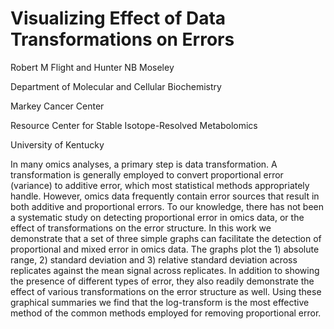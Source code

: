# Visualizing Effect of Data Transformations on Errors

Robert M Flight and Hunter NB Moseley

Department of Molecular and Cellular Biochemistry

Markey Cancer Center

Resource Center for Stable Isotope-Resolved Metabolomics

University of Kentucky

In many omics analyses, a primary step is data transformation. A transformation 
is generally employed to convert proportional error (variance) to additive 
error, which most statistical methods appropriately handle. However, omics data 
frequently contain error sources that result in both additive and proportional 
errors. To our knowledge, there has not been a systematic study on detecting 
proportional error in omics data, or the effect of transformations on the error 
structure. In this work we demonstrate that a set of three simple graphs can 
facilitate the detection of proportional and mixed error in omics data. The 
graphs plot the 1) absolute range, 2) standard deviation and 3) relative 
standard deviation across replicates against the mean signal across replicates. 
In addition to showing the presence of different types of error, they also 
readily demonstrate the effect of various transformations on the error structure
as well. Using these graphical summaries we find that the log-transform is the
most effective method of the common methods employed for removing proportional
error.
